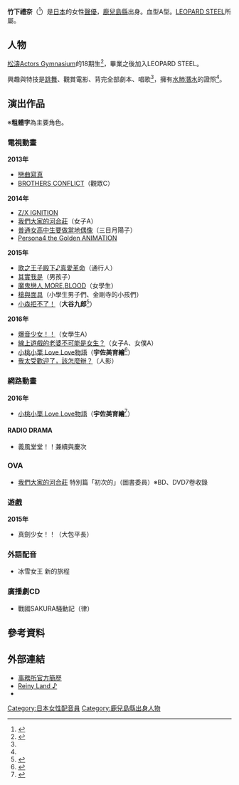 {{配音員
|姓名 = 竹下禮奈
|類型 = 
|圖片 = 
|圖片尺寸 = 
|圖片簡介 = 
|原名 = 
|外文名 = 竹下礼奈
|外文 = 日文
|羅馬拼音 =
|英文名 = 
|暱稱 = 
|其他藝名 = 
|國籍 =
|民族 =
|籍貫 = 
|出生地= {{JPN}}[[鹿兒島縣|鹿兒島縣]]
|生年= 
|生月= 7
|生日= 20
|歿年= 
|歿月= 
|歿日= 
|逝世日期 = 
|逝世地點 = 
|職業 = 
|三圍 = 
|教育程度 = 
|宗教信仰 =
|配偶 = 
|兒女 = 
|父母 = 
|出身地 = 
|出道作 = 
|代表作 = 
|活動時期 = 2014年－
|活躍年代 = 
|唱片公司 =
|所屬 = LEOPARD STEEL
|網站 = 
|相關團體 =
|module= {{Japanese|embed=yes|japanese=竹下 礼奈|kana=たけした れいな|romaji=Takeshita Reina}}
}}
'''竹下禮奈'''（{{bd||7月20日|catIdx=Takeshita Reina}}<ref name="profile">{{Cite web |url= http://www.leopardsteel.com/talent/Takeshita_Reina/ |title= 竹下礼奈 |accessdate= 2016-05-27 |archive-date= 2020-11-25 |archive-url= https://web.archive.org/web/20201125215757/https://leopardsteel.com/talent/Takeshita_Reina/ |dead-url= no }}</ref>）是[[日本|日本]]的女性[[聲優|聲優]]，[[鹿兒島縣|鹿兒島縣]]出身。血型A型。[[LEOPARD_STEEL|LEOPARD STEEL]]所屬。

== 人物 ==
[[松濤Actors_Gymnasium|松濤Actors Gymnasium]]的18期生<ref>{{Cite web |url= lhttps://www.actorschool.jp/sag/issue/180401/ |title= 18期宣材撮影レポート |accessdate= 2016-03-04 |archive-date= 2019-03-31 |archive-url= https://web.archive.org/web/20190331042739/https://www.actorschool.jp/sag/issue/180401/ |dead-url= no }}</ref>，畢業之後加入LEOPARD STEEL。

興趣與特技是[[跳舞|跳舞]]、觀賞電影、背完全部劇本、唱歌<ref name="profile" />，擁有[[水肺潛水|水肺潛水]]的證照<ref name="profile" />。

== 演出作品 ==
※'''粗體字'''為主要角色。
=== 電視動畫 ===
'''2013年'''
* [[戀曲寫真|戀曲寫真]]
* [[BROTHERS_CONFLICT|BROTHERS CONFLICT]]（觀眾C）
'''2014年'''
* [[Z/X_IGNITION|Z/X IGNITION]]
* [[我們大家的河合莊|我們大家的河合莊]]（女子A）
* [[普通女高中生要做當地偶像|普通女高中生要做當地偶像]]（三日月陽子）
* [[女神異聞錄4|Persona4 the Golden ANIMATION]]
'''2015年'''
* [[歌之王子殿下|歌之王子殿下♪真愛革命]]（通行人）
* [[其實我是|其實我是]]（男孩子）
* [[魔鬼戀人|魔鬼戀人 MORE,BLOOD]]（女學生）
* [[槍與面具|槍與面具]]（小學生男子們、金剛寺的小孩們）
* [[小森拒不了！|小森拒不了！]]（'''大谷九郎'''<ref>{{Cite web |url= http://komori-anime.com/staffcast/ |title= STAFF・CAST |publisher= http://komori-anime.com/ |accessdate= 2016-03-04 |archive-url= https://web.archive.org/web/20160303184740/http://komori-anime.com/staffcast/ |archive-date= 2016-03-03 |dead-url= yes }}</ref>）
'''2016年'''
* [[爆音少女！！|爆音少女！！]]（女學生A）
* [[線上遊戲的老婆不可能是女生？|線上遊戲的老婆不可能是女生？]]（女子A、女僕A）
* [[小桃小栗_Love_Love物語|小桃小栗 Love Love物語]]（'''宇佐美育繪'''<ref>{{Cite web|publisher=株式会社ナターシャ|work=コミックナタリー|url=http://natalie.mu/comic/news/190609|title=アニメ「ももくり」テレビでも放送決定！一途すぎる彼女と彼のおかしな関係描く|date=2016-06-12|accessdate=2016-06-12|archive-date=2020-06-30|archive-url=https://web.archive.org/web/20200630183520/https://natalie.mu/comic/news/190609|dead-url=no}}</ref>）
* [[我太受歡迎了，該怎麼辦？|我太受歡迎了，該怎麼辦？]]（人影）

=== 網路動畫 ===
'''2016年'''
* [[小桃小栗_Love_Love物語|小桃小栗 Love Love物語]]（'''宇佐美育繪'''<ref>{{Cite web |url= http://momokuri-anime.jp/caststaff.html |title= キャスト＆スタッフ |publisher= http://momokuri-anime.jp/ |accessdate= 2016-03-04 |archive-date= 2020-10-28 |archive-url= https://web.archive.org/web/20201028204835/http://momokuri-anime.jp/caststaff.html |dead-url= no }}</ref>）

==== RADIO DRAMA ====
* 義風堂堂！！兼續與慶次

=== OVA ===
* [[我們大家的河合莊|我們大家的河合莊]] 特別篇「初次的」（圖書委員）※BD、DVD7卷收錄

=== 遊戲 ===
'''2015年'''
* 真劍少女！！（大包平長）

=== 外語配音 ===
* 冰雪女王 新的旅程

=== 廣播劇CD ===
* 戰國SAKURA騒動記（律）

== 參考資料 ==
{{Reflist|2}}

== 外部連結 ==
* [http://www.leopardsteel.com/talent/Takeshita_Reina/ 事務所官方簡歷] {{Wayback|url=http://www.leopardsteel.com/talent/Takeshita_Reina/ |date=20201125215757 }}{{ja icon}}
* [http://ameblo.jp/turbo-sid/ Reiny Land ♪] {{Wayback|url=http://ameblo.jp/turbo-sid/ |date=20181209052833 }}{{ja icon}}
* {{Twitter|reiny440}}{{ja icon}}

{{DEFAULTSORT:Takeshita Reina}}
[[Category:日本女性配音員|Category:日本女性配音員]]
[[Category:鹿兒島縣出身人物|Category:鹿兒島縣出身人物]]